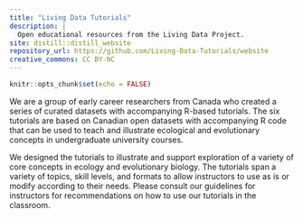 ```yaml
---
title: "Living Data Tutorials"
description: |
  Open educational resources from the Living Data Project.
site: distill::distill_website
repository_url: https://github.com/Living-Data-Tutorials/website
creative_commons: CC BY-NC
---
```


```r
knitr::opts_chunk$set(echo = FALSE)
```

We are a group of early career researchers from Canada who created a series of curated datasets with accompanying R-based tutorials. The six tutorials are based on Canadian open datasets with accompanying R code that can be used to teach and illustrate ecological and evolutionary concepts in undergraduate university courses.

We designed the tutorials to illustrate and support exploration of a variety of core concepts in ecology and evolutionary biology. The tutorials span a variety of topics, skill levels, and formats to allow instructors to use as is or modify according to their needs. Please consult our guidelines for instructors for recommendations on how to use our tutorials in the classroom.